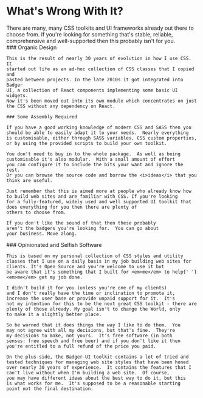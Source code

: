 
# What's Wrong With It?

<div className="intro">
  There are many, many CSS toolkits and UI frameworks already out there
  to choose from. If you're looking for something that's stable, reliable,
  comprehensive and well-supported then this probably isn't for you.
</div>

<Split>
  <div>
    ### Organic Design

    This is the result of nearly 30 years of evolution in how I use CSS.  It
    started out life as an ad-hoc collection of CSS classes that I copied and
    pasted between projects. In the late 2010s it got integrated into Badger
    UI, a collection of React components implementing some basic UI widgets.
    Now it's been moved out into its own module which concentrates on just
    the CSS without any dependency on React.

    ### Some Assembly Required

    If you have a good working knowledge of modern CSS and SASS then you
    should be able to easily adapt it to your needs.  Nearly everything
    is customisable, either through SASS variables, CSS custom properties,
    or by using the provided scripts to build your own toolkit.

    You don't need to buy in to the whole package.  As well as being
    customisable it's also modular.  With a small amount of effort
    you can configure it to include the bits your want and ignore the rest.
    Or you can browse the source code and borrow the <i>ideas</i> that you
    think are useful.

    Just remember that this is aimed more at people who already know how
    to build web sites and are familiar with CSS. If you're looking
    for a fully-featured, widely used and well supported UI toolkit that
    does everything for you then there are plenty of
    others to choose from.

    If you don't like the sound of that then these probably
    aren't the badgers you're looking for.  You can go about
    your business. Move along.
  </div>

  <div>
    ### Opinionated and Selfish Software

    This is based on my personal collection of CSS styles and utility
    classes that I use on a daily basis in my job building web sites for
    clients. It's Open Source and you're welcome to use it but
    be aware that it's something that I built for <em>me</em> to help{' '}
    <em>me</em> get my job done.

    I didn't build it for you (unless you're one of my clients)
    and I don't really have the time or inclination to promote it,
    increase the user base or provide unpaid support for it.  It's
    not my intention for this to be the next great CSS toolkit - there are
    plenty of those already. My goal isn't to change the World, only
    to make it a slightly better place.

    So be warned that it does things the way I like to do them.  You
    may not agree with all my decisions, but that's fine.  They're
    my decisions to make, not yours.  It's free software (in both
    senses: free speech and free beer) and if you don't like it then
    you're entitled to a full refund of the price you paid.

    On the plus-side, the Badger-UI toolkit contains a lot of tried and
    tested techniques for managing web site styles that have been honed
    over nearly 30 years of experience.  It contains the features that I
    can't live without when I'm building a web site.  Of course,
    you may have different ideas about the best way to do it, but this
    is what works for me.  It's supposed to be a reasonable starting
    point not the final destination.
  </div>
</Split>

<PeopleWhoShare/>